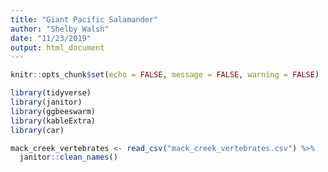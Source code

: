```yaml
---
title: "Giant Pacific Salamander"
author: "Shelby Walsh"
date: "11/23/2019"
output: html_document
---
```


```r
knitr::opts_chunk$set(echo = FALSE, message = FALSE, warning = FALSE)
```

```r
library(tidyverse)
library(janitor)
library(ggbeeswarm)
library(kableExtra)
library(car)
```

```r
mack_creek_vertebrates <- read_csv("mack_creek_vertebrates.csv") %>% 
  janitor::clean_names()
```


